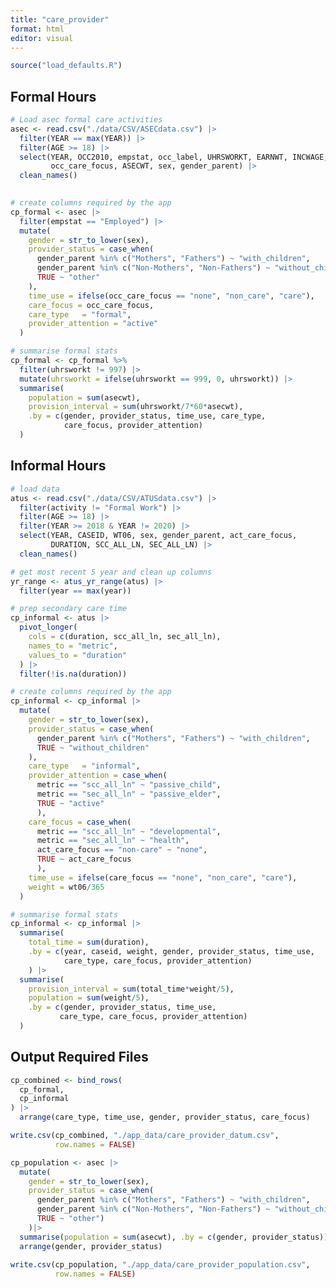 ```yaml
---
title: "care_provider"
format: html
editor: visual
---
```


```r
source("load_defaults.R")
```

## Formal Hours

```r
# Load asec formal care activities
asec <- read.csv("./data/CSV/ASECdata.csv") |>
  filter(YEAR == max(YEAR)) |>  
  filter(AGE >= 18) |> 
  select(YEAR, OCC2010, empstat, occ_label, UHRSWORKT, EARNWT, INCWAGE, 
         occ_care_focus, ASECWT, sex, gender_parent) |> 
  clean_names() 
  

# create columns required by the app
cp_formal <- asec |> 
  filter(empstat == "Employed") |>
  mutate(
    gender = str_to_lower(sex), 
    provider_status = case_when(
      gender_parent %in% c("Mothers", "Fathers") ~ "with_children",
      gender_parent %in% c("Non-Mothers", "Non-Fathers") ~ "without_children",
      TRUE ~ "other"
    ), 
    time_use = ifelse(occ_care_focus == "none", "non_care", "care"),
    care_focus = occ_care_focus,
    care_type	= "formal", 
    provider_attention = "active"
  ) 

# summarise formal stats
cp_formal <- cp_formal %>%
  filter(uhrsworkt != 997) |> 
  mutate(uhrsworkt = ifelse(uhrsworkt == 999, 0, uhrsworkt)) |> 
  summarise(
    population = sum(asecwt),
    provision_interval = sum(uhrsworkt/7*60*asecwt), 
    .by = c(gender, provider_status, time_use, care_type, 
            care_focus, provider_attention)
  )
```

## Informal Hours

```r
# load data
atus <- read.csv("./data/CSV/ATUSdata.csv") |> 
  filter(activity != "Formal Work") |> 
  filter(AGE >= 18) |>
  filter(YEAR >= 2018 & YEAR != 2020) |> 
  select(YEAR, CASEID, WT06, sex, gender_parent, act_care_focus, 
         DURATION, SCC_ALL_LN, SEC_ALL_LN) |> 
  clean_names() 

# get most recent 5 year and clean up columns
yr_range <- atus_yr_range(atus) |> 
  filter(year == max(year))

# prep secondary care time
cp_informal <- atus |> 
  pivot_longer(
    cols = c(duration, scc_all_ln, sec_all_ln), 
    names_to = "metric", 
    values_to = "duration"
  ) |> 
  filter(!is.na(duration)) 

# create columns required by the app
cp_informal <- cp_informal |> 
  mutate(
    gender = str_to_lower(sex), 
    provider_status = case_when(
      gender_parent %in% c("Mothers", "Fathers") ~ "with_children",
      TRUE ~ "without_children"
    ), 
    care_type	= "informal", 
    provider_attention = case_when(
      metric == "scc_all_ln" ~ "passive_child", 
      metric == "sec_all_ln" ~ "passive_elder",
      TRUE ~ "active"
      ), 
    care_focus = case_when(
      metric == "scc_all_ln" ~ "developmental", 
      metric == "sec_all_ln" ~ "health",
      act_care_focus == "non-care" ~ "none", 
      TRUE ~ act_care_focus
      ), 
    time_use = ifelse(care_focus == "none", "non_care", "care"),
    weight = wt06/365
  ) 

# summarise formal stats
cp_informal <- cp_informal |> 
  summarise(
    total_time = sum(duration), 
    .by = c(year, caseid, weight, gender, provider_status, time_use, 
            care_type, care_focus, provider_attention)
    ) |> 
  summarise(
    provision_interval = sum(total_time*weight/5),
    population = sum(weight/5), 
    .by = c(gender, provider_status, time_use, 
           care_type, care_focus, provider_attention)
  )
```

## Output Required Files

```r
cp_combined <- bind_rows(
  cp_formal, 
  cp_informal
) |> 
  arrange(care_type, time_use, gender, provider_status, care_focus)

write.csv(cp_combined, "./app_data/care_provider_datum.csv", 
          row.names = FALSE)
```

```r
cp_population <- asec |> 
  mutate(
    gender = str_to_lower(sex), 
    provider_status = case_when(
      gender_parent %in% c("Mothers", "Fathers") ~ "with_children",
      gender_parent %in% c("Non-Mothers", "Non-Fathers") ~ "without_children",
      TRUE ~ "other")
    )|> 
  summarise(population = sum(asecwt), .by = c(gender, provider_status)) |> 
  arrange(gender, provider_status)
  
write.csv(cp_population, "./app_data/care_provider_population.csv", 
          row.names = FALSE)
```
